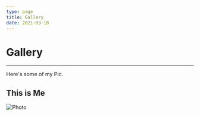 ```yaml
---
type: page
title: Gallery
date: 2021-03-18
---
```


# Gallery

---
Here's some of my Pic.


## This is Me
<Image
  src="/images/potrait.jpg"
  alt="Photo"
  width={}
  height={}
  priority
  className="next-image"
/>
